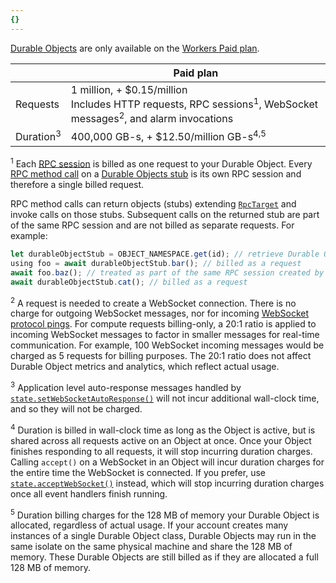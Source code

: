 ```yaml
---
{}
---
```



[Durable Objects](/durable-objects/) are only available on the [Workers Paid plan](/workers/platform/pricing/#workers).

|                      | Paid plan                                                                                                                               |
| -------------------- | --------------------------------------------------------------------------------------------------------------------------------------- |
| Requests             | 1 million, + $0.15/million<br/> Includes HTTP requests, RPC sessions<sup>1</sup>, WebSocket messages<sup>2</sup>, and alarm invocations |
| Duration<sup>3</sup> | 400,000 GB-s, + $12.50/million GB-s<sup>4,5</sup>                                                                                       |

<sup>1</sup> Each [RPC session](/workers/runtime-apis/rpc/lifecycle/) is billed
as one request to your Durable Object. Every [RPC method
call](/durable-objects/best-practices/create-durable-object-stubs-and-send-requests/)
on a [Durable Objects stub](/durable-objects/) is its own RPC session and
therefore a single billed request.

RPC method calls can return objects (stubs) extending [`RpcTarget`](/workers/runtime-apis/rpc/lifecycle/#lifetimes-memory-and-resource-management) and invoke calls on those stubs. Subsequent calls on the returned stub are part of the same RPC session and are not billed as separate requests. For example:

```js
let durableObjectStub = OBJECT_NAMESPACE.get(id); // retrieve Durable Object stub
using foo = await durableObjectStub.bar(); // billed as a request
await foo.baz(); // treated as part of the same RPC session created by calling bar(), not billed as a request
await durableObjectStub.cat(); // billed as a request
```

<sup>2</sup> A request is needed to create a WebSocket connection. There is no
charge for outgoing WebSocket messages, nor for incoming [WebSocket protocol
pings](https://www.rfc-editor.org/rfc/rfc6455#section-5.5.2). For compute
requests billing-only, a 20:1 ratio is applied to incoming WebSocket messages to
factor in smaller messages for real-time communication. For example, 100
WebSocket incoming messages would be charged as 5 requests for billing purposes.
The 20:1 ratio does not affect Durable Object metrics and analytics, which
reflect actual usage.

<sup>3</sup> Application level auto-response messages handled by
[`state.setWebSocketAutoResponse()`](/durable-objects/api/websockets/) will not
incur additional wall-clock time, and so they will not be charged.

<sup>4</sup> Duration is billed in wall-clock time as long as the Object is
active, but is shared across all requests active on an Object at once. Once your
Object finishes responding to all requests, it will stop incurring duration
charges. Calling `accept()` on a WebSocket in an Object will incur duration
charges for the entire time the WebSocket is connected. If you prefer, use
[`state.acceptWebSocket()`](/durable-objects/api/websockets/#state-methods-for-websockets)
instead, which will stop incurring duration charges once all event handlers
finish running.

<sup>5</sup> Duration billing charges for the 128 MB of memory your Durable
Object is allocated, regardless of actual usage. If your account creates many
instances of a single Durable Object class, Durable Objects may run in the same
isolate on the same physical machine and share the 128 MB of memory. These
Durable Objects are still billed as if they are allocated a full 128 MB of
memory.
